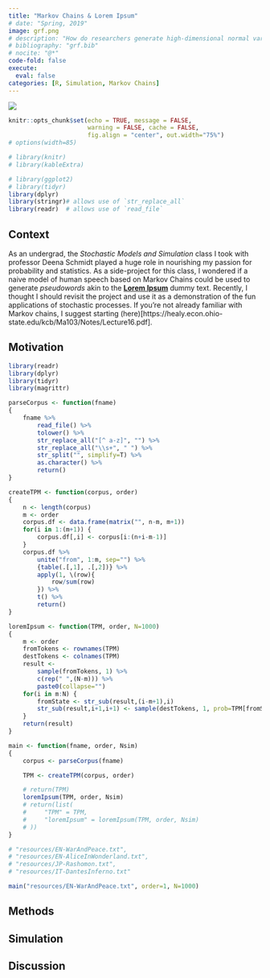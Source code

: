 ```yaml
---
title: "Markov Chains & Lorem Ipsum"
# date: "Spring, 2019"
image: grf.png
# description: "How do researchers generate high-dimensional normal variates for use in simulation studies?"
# bibliography: "grf.bib"
# nocite: "@*" 
code-fold: false
execute:
  eval: false
categories: [R, Simulation, Markov Chains]
---
```

<!--#########################################################################-->

![](grf.png)

```r
knitr::opts_chunk$set(echo = TRUE, message = FALSE, 
                      warning = FALSE, cache = FALSE,
                      fig.align = "center", out.width="75%")
# options(width=85)

# library(knitr)
# library(kableExtra)

# library(ggplot2)
# library(tidyr)
library(dplyr)
library(stringr)# allows use of `str_replace_all`
library(readr)  # allows use of `read_file`
```

<!--#########################################################################-->

## Context

As an undergrad, the *Stochastic Models and Simulation* class I took with professor Deena Schmidt played a huge role in nourishing my passion for probability and statistics. As a side-project for this class, I wondered if a naive model of human speech based on Markov Chains could be used to generate *pseudowords* akin to the [**Lorem Ipsum**](https://www.lipsum.com/) dummy text. Recently, I thought I should revisit the project and use it as a demonstration of the fun applications of stochastic processes. If you're not already familiar with Markov chains, I suggest starting (here)[https://healy.econ.ohio-state.edu/kcb/Ma103/Notes/Lecture16.pdf].

## Motivation

```r
library(readr)
library(dplyr)
library(tidyr)
library(magrittr)
```

```r
parseCorpus <- function(fname)
{
    fname %>% 
        read_file() %>% 
        tolower() %>% 
        str_replace_all("[^ a-z]", "") %>% 
        str_replace_all("\\s+", " ") %>% 
        str_split("", simplify=T) %>% 
        as.character() %>%   
        return()
}
```

```r
createTPM <- function(corpus, order) 
{
    n <- length(corpus)
    m <- order
    corpus.df <- data.frame(matrix("", n-m, m+1))
    for(i in 1:(m+1)) {
        corpus.df[,i] <- corpus[i:(n+i-m-1)]
    }
    corpus.df %>% 
        unite("from", 1:m, sep="") %>% 
        {table(.[,1], .[,2])} %>% 
        apply(1, \(row){
            row/sum(row)
        }) %>% 
        t() %>% 
        return()
}
```

```r
loremIpsum <- function(TPM, order, N=1000) 
{
    m <- order
    fromTokens <- rownames(TPM)
    destTokens <- colnames(TPM)
    result <- 
        sample(fromTokens, 1) %>% 
        c(rep(" ",(N-m))) %>% 
        paste0(collapse="")
    for(i in m:N) {
        fromState <- str_sub(result,(i-m+1),i)
        str_sub(result,i+1,i+1) <- sample(destTokens, 1, prob=TPM[fromState,])
    }
    return(result)
}
```

```r
main <- function(fname, order, Nsim) 
{
    corpus <- parseCorpus(fname)

    TPM <- createTPM(corpus, order)

    # return(TPM)    
    loremIpsum(TPM, order, Nsim)
    # return(list(
    #     "TPM" = TPM,
    #     "loremIpsum" = loremIpsum(TPM, order, Nsim)
    # ))
}

# "resources/EN-WarAndPeace.txt", 
# "resources/EN-AliceInWonderland.txt", 
# "resources/JP-Rashomon.txt", 
# "resources/IT-DantesInferno.txt"

main("resources/EN-WarAndPeace.txt", order=1, N=1000) 

```

## Methods

## Simulation

## Discussion


